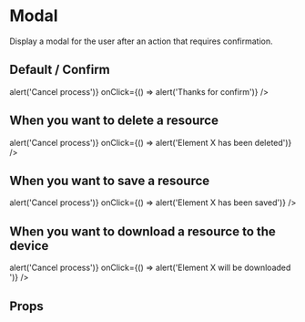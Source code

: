 

<Meta
  title='Components|Organisms/Modal'
  component={Modal}
/>

# Modal

Display a modal for the user after an action that requires
confirmation.

## Default / Confirm

<Preview>
  <Story name='Case confirm'>
    <Modal
      type='confirm'
      message='Are you sure about this? second line?'
      onClose={() => alert('Cancel process')}
      onClick={() => alert('Thanks for confirm')}
    />
  </Story>
</Preview>

## When you want to delete a resource

<Preview>
  <Story name='Case delete'>
    <Modal
      type='delete'
      message='Are you sure about this? second line?'
      onClose={() => alert('Cancel process')}
      onClick={() => alert('Element X has been deleted')}
    />
  </Story>
</Preview>

## When you want to save a resource

<Preview>
  <Story name='Case save'>
    <Modal
      type='save'
      message='Are you sure about this? second line?'
      onClose={() => alert('Cancel process')}
      onClick={() => alert('Element X has been saved')}
    />
  </Story>
</Preview>

## When you want to download a resource to the device

<Preview>
  <Story name='Case download'>
    <Modal
      type='download'
      message='Are you sure about this? second line?'
      onClose={() => alert('Cancel process')}
      onClick={() => alert('Element X will be downloaded ')}
    />
  </Story>
</Preview>

## Props

<Props of={Modal} />
